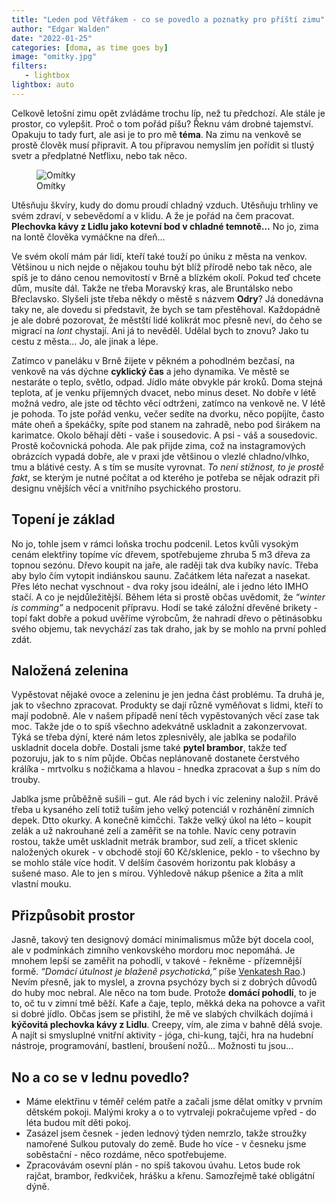 ```yaml
---
title: "Leden pod Větřákem - co se povedlo a poznatky pro příští zimu"
author: "Edgar Walden"
date: "2022-01-25"
categories: [doma, as time goes by]
image: "omitky.jpg"
filters:
   - lightbox
lightbox: auto
---
```


Celkově letošní zimu opět zvládáme trochu líp, než tu předchozí. Ale stále je prostor, co vylepšit. Proč o tom pořád píšu? Řeknu vám drobné tajemství. Opakuju to tady furt, ale asi je to pro mě **téma**. Na zimu na venkově se prostě člověk musí připravit. A tou přípravou nemyslím jen pořídit si tlustý svetr a předplatné Netflixu, nebo tak něco.

![Omítky](omitky.jpg)

Utěsňuju škvíry, kudy do domu proudí chladný vzduch. Utěsňuju trhliny ve svém zdraví, v sebevědomí a v klidu. A že je pořád na čem pracovat. **Plechovka kávy z Lidlu jako kotevní bod v chladné temnotě...** No jo, zima na lontě člověka vymáčkne na dřeň...

Ve svém okolí mám pár lidí, kteří také touží po úniku z města na venkov. Většinou u nich nejde o nějakou touhu být blíž přírodě nebo tak něco, ale spíš je to dáno cenou nemovitostí v Brně a blízkém okolí. Pokud teď chcete dům, musíte dál. Takže ne třeba Moravský kras, ale Bruntálsko nebo Břeclavsko. Slyšeli jste třeba někdy o městě s názvem **Odry**? Já donedávna taky ne, ale dovedu si představit, že bych se tam přestěhoval. Každopádně je ale dobré pozorovat, že městští lidé kolikrát moc přesně neví, do čeho se migrací na *lont* chystají. Ani já to nevěděl. Udělal bych to znovu? Jako tu cestu z města...  Jo, ale jinak a lépe.

Zatímco v paneláku v Brně žijete v pěkném a pohodlném bezčasí, na venkově na vás dýchne **cyklický čas** a jeho dynamika. Ve městě se nestaráte o teplo, světlo, odpad. Jídlo máte obvykle pár kroků. Doma stejná teplota, ať je venku příjemných dvacet, nebo minus deset. No dobře v létě možná vedro, ale jste od těchto věcí odtrženi, zatímco na venkově ne. V létě je pohoda. To jste pořád venku, večer sedíte na dvorku, něco popíjíte, často máte oheň a špekáčky, spíte pod stanem na zahradě, nebo pod širákem na karimatce. Okolo běhají děti - vaše i sousedovic. A psi - váš a sousedovic. Prostě kočovnická pohoda. Ale pak přijde zima, což na instagramových obrázcích vypadá dobře, ale v praxi jde většinou o vlezlé chladno/vlhko, tmu a blátivé cesty. A s tím se musíte vyrovnat. *To není stížnost, to je prostě fakt*, se kterým je nutné počítat a od kterého je potřeba se nějak odrazit při designu vnějších věcí a vnitřního psychického prostoru.

## Topení je základ

No jo, tohle jsem v rámci loňska trochu podcenil. Letos kvůli vysokým cenám elektřiny topíme víc dřevem, spotřebujeme zhruba 5 m3 dřeva za topnou sezónu. Dřevo koupit na jaře, ale raději tak dva kubíky navíc. Třeba aby bylo čím vytopit indiánskou saunu. Začátkem léta nařezat a nasekat. Přes léto nechat vyschnout - dva roky jsou ideální, ale i jedno léto IMHO stačí. A co je nejdůležitější. Během léta si prostě občas uvědomit, že *"winter is comming"* a nedpocenit přípravu. Hodí se také záložní dřevěné brikety - topí fakt dobře a pokud uvěříme výrobcům, že nahradí dřevo o pětinásobku svého objemu, tak nevychází zas tak draho, jak by se mohlo na první pohled zdát.

## Naložená zelenina

Vypěstovat nějaké ovoce a zeleninu je jen jedna část problému. Ta druhá je, jak to všechno zpracovat. Produkty se dají různě vyměňovat s lidmi, kteří to mají podobně. Ale v našem případě není těch vypěstovaných věcí zase tak moc. Takže jde o to spíš všechno adekvátně uskladnit a zakonzervovat. Týká se třeba dýní, které nám letos zplesnivěly, ale jablka se podařilo uskladnit docela dobře. Dostali jsme také **pytel brambor**, takže teď pozoruju, jak to s ním půjde. Občas neplánovaně dostanete čerstvého králíka - mrtvolku s nožičkama a hlavou - hnedka zpracovat a šup s ním do trouby. 

Jablka jsme průběžně sušili -- gut. Ale rád bych i víc zeleniny naložil. Právě třeba u kysaného zelí totiž tuším jeho velký potenciál v rozhánění zimních depek. Dtto okurky. A konečně kimčchi. Takže velký úkol na léto -- koupit zelák a už nakrouhané zelí a zaměřit se na tohle. Navíc ceny potravin rostou, takže umět uskladnit metrák brambor, sud zelí, a třicet sklenic naložených okurek - v obchodě stojí 60 Kč/sklenice, peklo - to všechno by se mohlo stále více hodit. V delším časovém horizontu pak klobásy a sušené maso. Ale to jen s mírou. Výhledově nákup pšenice a žita a mlít vlastní mouku.

## Přizpůsobit prostor

Jasně, takový ten designový domácí minimalismus může být docela cool, ale v podmínkách zimního venkovského mordoru moc nepomáhá. Je mnohem lepší se zaměřit na pohodlí, v takové - řekněme - přízemnější formě. *"Domácí útulnost je blaženě psychotická,"* píše [Venkatesh Rao](https://www.ribbonfarm.com/series/domestic-cozy/).) Nevím přesně, jak to myslel, a zrovna psychózy bych si z dobrých důvodů do huby moc nebral. Ale něco na tom bude. Protože **domácí pohodlí**, to je to, oč tu v zimní tmě běží. Kafe a čaje, teplo, měkká deka na pohovce a vařit si dobré jídlo. Občas jsem se přistihl, že mě ve slabých chvilkách dojímá i **kýčovitá plechovka kávy z Lidlu**. Creepy, vím, ale zima v bahně dělá svoje. A najít si smysluplné vnitřní aktivity - jóga, chi-kung, tajči, hra na hudební nástroje, programování, bastlení, broušení nožů... Možnosti tu jsou... 

## No a co se v lednu povedlo?

- Máme elektřinu v téměř celém patře a začali jsme dělat omítky v prvním dětském pokoji. Malými kroky a o to vytrvaleji pokračujeme vpřed - do léta budou mít děti pokoj.
- Zasázel jsem česnek - jeden lednový týden nemrzlo, takže stroužky namořené Sulkou putovaly do země. Bude ho více - v česneku jsme soběstační - něco rozdáme, něco spotřebujeme.
- Zpracovávám osevní plán - no spíš takovou úvahu. Letos bude rok rajčat, brambor, ředkviček, hrášku a křenu. Samozřejmě také obligátní dýně.